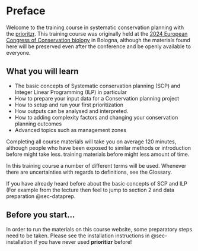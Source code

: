 # Preface {.unnumbered}

Welcome to the training course in systematic conservation planning with the [prioritzr](https://prioritizr.net/ "Website of the prioritzr package"). This training course was originally held at the [2024 European Congress of Conservation biology](https://eccb2024.eu/) in Bologna, although the materials found here will be preserved even after the conference and be openly available to everyone.

## What you will learn

-   The basic concepts of Systematic conservation planning (SCP) and Integer Linear Programming (ILP) in particular
-   How to prepare your input data for a Conservation planning project
-   How to setup and run your first prioritization
-   How outputs can be analysed and interpreted.
-   How to adding complexity factors and changing your conservation planning outcomes
-   Advanced topics such as management zones

Completing all course materials will take you on average 120 minutes, although people who have been exposed to similar methods or introduction before might take less. training materials before might less amount of time.

In this training course a number of different terms will be used. Whenever there are uncertainties with regards to definitions, see the Glossary.

If you have already heard before about the basic concepts of SCP and ILP (For example from the lecture then feel to jump to section 2 and data preparation @sec-dataprep.

::: callout-note
## Before you start...

In order to run the materials on this course website, some preparatory steps need to be taken. Please see the installation instructions in @sec-installation if you have never used **prioritizr** before!
:::
